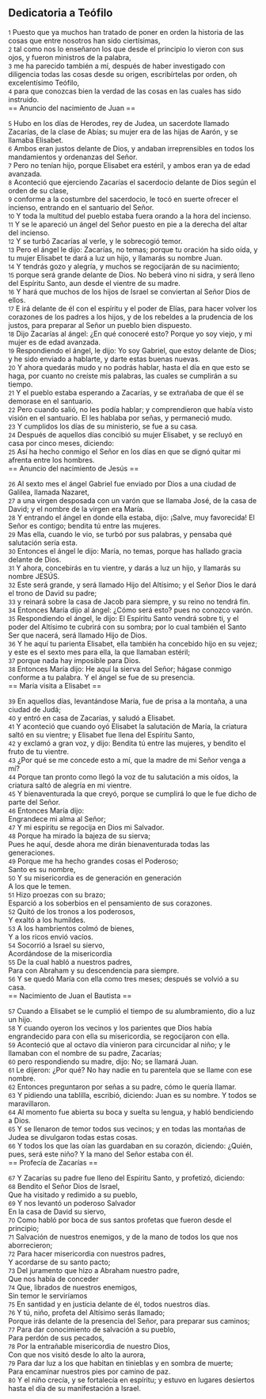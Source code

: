 == Dedicatoria a Teófilo ==

{{anchor|1}} <small>1</small> Puesto que ya muchos han tratado de poner en orden la historia de las cosas que entre nosotros han sido ciertísimas,<br>
{{anchor|2}} <small>2</small> tal como nos lo enseñaron los que desde el principio lo vieron con sus ojos, y fueron ministros de la palabra,<br>
{{anchor|3}} <small>3</small> me ha parecido también a mí, después de haber investigado con diligencia todas las cosas desde su origen, escribírtelas por orden, oh excelentísimo Teófilo,<br>
{{anchor|4}} <small>4</small> para que conozcas bien la verdad de las cosas en las cuales has sido instruido.<br>
== Anuncio del nacimiento de Juan ==

{{anchor|5}} <small>5</small> Hubo en los días de Herodes, rey de Judea, un sacerdote llamado Zacarías, de la clase de Abías; su mujer era de las hijas de Aarón, y se llamaba Elisabet.<br>
{{anchor|6}} <small>6</small> Ambos eran justos delante de Dios, y andaban irreprensibles en todos los mandamientos y ordenanzas del Señor.<br>
{{anchor|7}} <small>7</small> Pero no tenían hijo, porque Elisabet era estéril, y ambos eran ya de edad avanzada.<br>
{{anchor|8}} <small>8</small> Aconteció que ejerciendo Zacarías el sacerdocio delante de Dios según el orden de su clase,<br>
{{anchor|9}} <small>9</small> conforme a la costumbre del sacerdocio, le tocó en suerte ofrecer el incienso, entrando en el santuario del Señor.<br>
{{anchor|10}} <small>10</small> Y toda la multitud del pueblo estaba fuera orando a la hora del incienso.<br>
{{anchor|11}} <small>11</small> Y se le apareció un ángel del Señor puesto en pie a la derecha del altar del incienso.<br>
{{anchor|12}} <small>12</small> Y se turbó Zacarías al verle, y le sobrecogió temor.<br>
{{anchor|13}} <small>13</small> Pero el ángel le dijo: Zacarías, no temas; porque tu oración ha sido oída, y tu mujer Elisabet te dará a luz un hijo, y llamarás su nombre Juan.<br>
{{anchor|14}} <small>14</small> Y tendrás gozo y alegría, y muchos se regocijarán de su nacimiento;<br>
{{anchor|15}} <small>15</small> porque será grande delante de Dios. No beberá vino ni sidra, y será lleno del Espíritu Santo, aun desde el vientre de su madre.<br>
{{anchor|16}} <small>16</small> Y hará que muchos de los hijos de Israel se conviertan al Señor Dios de ellos.<br>
{{anchor|17}} <small>17</small> E irá delante de él con el espíritu y el poder de Elías, para hacer volver los corazones de los padres a los hijos, y de los rebeldes a la prudencia de los justos, para preparar al Señor un pueblo bien dispuesto.<br>
{{anchor|18}} <small>18</small> Dijo Zacarías al ángel: ¿En qué conoceré esto? Porque yo soy viejo, y mi mujer es de edad avanzada.<br>
{{anchor|19}} <small>19</small> Respondiendo el ángel, le dijo: Yo soy Gabriel, que estoy delante de Dios; y he sido enviado a hablarte, y darte estas buenas nuevas.<br>
{{anchor|20}} <small>20</small> Y ahora quedarás mudo y no podrás hablar, hasta el día en que esto se haga, por cuanto no creíste mis palabras, las cuales se cumplirán a su tiempo.<br>
{{anchor|21}} <small>21</small> Y el pueblo estaba esperando a Zacarías, y se extrañaba de que él se demorase en el santuario.<br>
{{anchor|22}} <small>22</small> Pero cuando salió, no les podía hablar; y comprendieron que había visto visión en el santuario. El les hablaba por señas, y permaneció mudo.<br>
{{anchor|23}} <small>23</small> Y cumplidos los días de su ministerio, se fue a su casa.<br>
{{anchor|24}} <small>24</small> Después de aquellos días concibió su mujer Elisabet, y se recluyó en casa por cinco meses, diciendo:<br>
{{anchor|25}} <small>25</small> Así ha hecho conmigo el Señor en los días en que se dignó quitar mi afrenta entre los hombres.<br>
== Anuncio del nacimiento de Jesús ==

{{anchor|26}} <small>26</small> Al sexto mes el ángel Gabriel fue enviado por Dios a una ciudad de Galilea, llamada Nazaret,<br>
{{anchor|27}} <small>27</small> a una virgen desposada con un varón que se llamaba José, de la casa de David; y el nombre de la virgen era María.<br>
{{anchor|28}} <small>28</small> Y entrando el ángel en donde ella estaba, dijo: ¡Salve, muy favorecida! El Señor es contigo; bendita tú entre las mujeres.<br>
{{anchor|29}} <small>29</small> Mas ella, cuando le vio, se turbó por sus palabras, y pensaba qué salutación sería esta.<br>
{{anchor|30}} <small>30</small> Entonces el ángel le dijo: María, no temas, porque has hallado gracia delante de Dios.<br>
{{anchor|31}} <small>31</small> Y ahora, concebirás en tu vientre, y darás a luz un hijo, y llamarás su nombre JESÚS.<br>
{{anchor|32}} <small>32</small> Este será grande, y será llamado Hijo del Altísimo; y el Señor Dios le dará el trono de David su padre;<br>
{{anchor|33}} <small>33</small> y reinará sobre la casa de Jacob para siempre, y su reino no tendrá fin.<br>
{{anchor|34}} <small>34</small> Entonces María dijo al ángel: ¿Cómo será esto? pues no conozco varón.<br>
{{anchor|35}} <small>35</small> Respondiendo el ángel, le dijo: El Espíritu Santo vendrá sobre ti, y el poder del Altísimo te cubrirá con su sombra; por lo cual también el Santo Ser que nacerá, será llamado Hijo de Dios.<br>
{{anchor|36}} <small>36</small> Y he aquí tu parienta Elisabet, ella también ha concebido hijo en su vejez; y este es el sexto mes para ella, la que llamaban estéril;<br>
{{anchor|37}} <small>37</small> porque nada hay imposible para Dios.<br>
{{anchor|38}} <small>38</small> Entonces María dijo: He aquí la sierva del Señor; hágase conmigo conforme a tu palabra. Y el ángel se fue de su presencia.<br>
== María visita a Elisabet ==

{{anchor|39}} <small>39</small> En aquellos días, levantándose María, fue de prisa a la montaña, a una ciudad de Judá;<br>
{{anchor|40}} <small>40</small> y entró en casa de Zacarías, y saludó a Elisabet.<br>
{{anchor|41}} <small>41</small> Y aconteció que cuando oyó Elisabet la salutación de María, la criatura saltó en su vientre; y Elisabet fue llena del Espíritu Santo,<br>
{{anchor|42}} <small>42</small> y exclamó a gran voz, y dijo: Bendita tú entre las mujeres, y bendito el fruto de tu vientre.<br>
{{anchor|43}} <small>43</small> ¿Por qué se me concede esto a mí, que la madre de mi Señor venga a mí?<br>
{{anchor|44}} <small>44</small> Porque tan pronto como llegó la voz de tu salutación a mis oídos, la criatura saltó de alegría en mi vientre.<br>
{{anchor|45}} <small>45</small> Y bienaventurada la que creyó, porque se cumplirá lo que le fue dicho de parte del Señor.<br>
{{anchor|46}} <small>46</small> Entonces María dijo:<br>
Engrandece mi alma al Señor;<br>
{{anchor|47}} <small>47</small> Y mi espíritu se regocija en Dios mi Salvador.<br>
{{anchor|48}} <small>48</small> Porque ha mirado la bajeza de su sierva;<br>
Pues he aquí, desde ahora me dirán bienaventurada todas las generaciones.<br>
{{anchor|49}} <small>49</small> Porque me ha hecho grandes cosas el Poderoso;<br>
Santo es su nombre,<br>
{{anchor|50}} <small>50</small> Y su misericordia es de generación en generación<br>
A los que le temen.<br>
{{anchor|51}} <small>51</small> Hizo proezas con su brazo;<br>
Esparció a los soberbios en el pensamiento de sus corazones.<br>
{{anchor|52}} <small>52</small> Quitó de los tronos a los poderosos,<br>
Y exaltó a los humildes.<br>
{{anchor|53}} <small>53</small> A los hambrientos colmó de bienes,<br>
Y a los ricos envió vacíos.<br>
{{anchor|54}} <small>54</small> Socorrió a Israel su siervo,<br>
Acordándose de la misericordia<br>
{{anchor|55}} <small>55</small> De la cual habló a nuestros padres,<br>
Para con Abraham y su descendencia para siempre.<br>
{{anchor|56}} <small>56</small> Y se quedó María con ella como tres meses; después se volvió a su casa.<br>
== Nacimiento de Juan el Bautista ==

{{anchor|57}} <small>57</small> Cuando a Elisabet se le cumplió el tiempo de su alumbramiento, dio a luz un hijo.<br>
{{anchor|58}} <small>58</small> Y cuando oyeron los vecinos y los parientes que Dios había engrandecido para con ella su misericordia, se regocijaron con ella.<br>
{{anchor|59}} <small>59</small> Aconteció que al octavo día vinieron para circuncidar al niño; y le llamaban con el nombre de su padre, Zacarías;<br>
{{anchor|60}} <small>60</small> pero respondiendo su madre, dijo: No; se llamará Juan.<br>
{{anchor|61}} <small>61</small> Le dijeron: ¿Por qué? No hay nadie en tu parentela que se llame con ese nombre.<br>
{{anchor|62}} <small>62</small> Entonces preguntaron por señas a su padre, cómo le quería llamar.<br>
{{anchor|63}} <small>63</small> Y pidiendo una tablilla, escribió, diciendo: Juan es su nombre. Y todos se maravillaron.<br>
{{anchor|64}} <small>64</small> Al momento fue abierta su boca y suelta su lengua, y habló bendiciendo a Dios.<br>
{{anchor|65}} <small>65</small> Y se llenaron de temor todos sus vecinos; y en todas las montañas de Judea se divulgaron todas estas cosas.<br>
{{anchor|66}} <small>66</small> Y todos los que las oían las guardaban en su corazón, diciendo: ¿Quién, pues, será este niño? Y la mano del Señor estaba con él.<br>
== Profecía de Zacarías ==

{{anchor|67}} <small>67</small> Y Zacarías su padre fue lleno del Espíritu Santo, y profetizó, diciendo:<br>
{{anchor|68}} <small>68</small> Bendito el Señor Dios de Israel,<br>
Que ha visitado y redimido a su pueblo,<br>
{{anchor|69}} <small>69</small> Y nos levantó un poderoso Salvador<br>
En la casa de David su siervo,<br>
{{anchor|70}} <small>70</small> Como habló por boca de sus santos profetas que fueron desde el principio;<br>
{{anchor|71}} <small>71</small> Salvación de nuestros enemigos, y de la mano de todos los que nos aborrecieron;<br>
{{anchor|72}} <small>72</small> Para hacer misericordia con nuestros padres,<br>
Y acordarse de su santo pacto;<br>
{{anchor|73}} <small>73</small> Del juramento que hizo a Abraham nuestro padre,<br>
Que nos había de conceder<br>
{{anchor|74}} <small>74</small> Que, librados de nuestros enemigos,<br>
Sin temor le serviríamos<br>
{{anchor|75}} <small>75</small> En santidad y en justicia delante de él, todos nuestros días.<br>
{{anchor|76}} <small>76</small> Y tú, niño, profeta del Altísimo serás llamado;<br>
Porque irás delante de la presencia del Señor, para preparar sus caminos;<br>
{{anchor|77}} <small>77</small> Para dar conocimiento de salvación a su pueblo,<br>
Para perdón de sus pecados,<br>
{{anchor|78}} <small>78</small> Por la entrañable misericordia de nuestro Dios,<br>
Con que nos visitó desde lo alto la aurora,<br>
{{anchor|79}} <small>79</small> Para dar luz a los que habitan en tinieblas y en sombra de muerte;<br>
Para encaminar nuestros pies por camino de paz.<br>
{{anchor|80}} <small>80</small> Y el niño crecía, y se fortalecía en espíritu; y estuvo en lugares desiertos hasta el día de su manifestación a Israel.<br>
